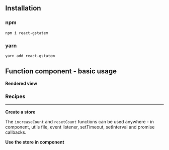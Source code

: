


<Meta
	title="React/Function component/Basic usage"
	parameters={defaultDocParams()}
/>

## Installation

### npm

```shell
npm i react-gstatem
```

### yarn

```shell
yarn add react-gstatem
```

## Function component - basic usage

**Rendered view**

<Canvas className="custom-docs-story">
	<FCBasicUsage />
</Canvas>

### Recipes

---

**Create a store**

The `increaseCount` and `resetCount` functions can be used anywhere - in component, utils file, event listener, setTimeout, setInterval and promise callbacks.

<CodeView
	componentName="FCStore"
	jsContent={StateJsContent}
	tsContent={StateTsContent}
/>

**Use the store in component**

<CodeView
	componentName="FCBasicUsage"
	jsContent={BasicUsageJsContent}
	tsContent={BasicUsageTsContent}
/>
